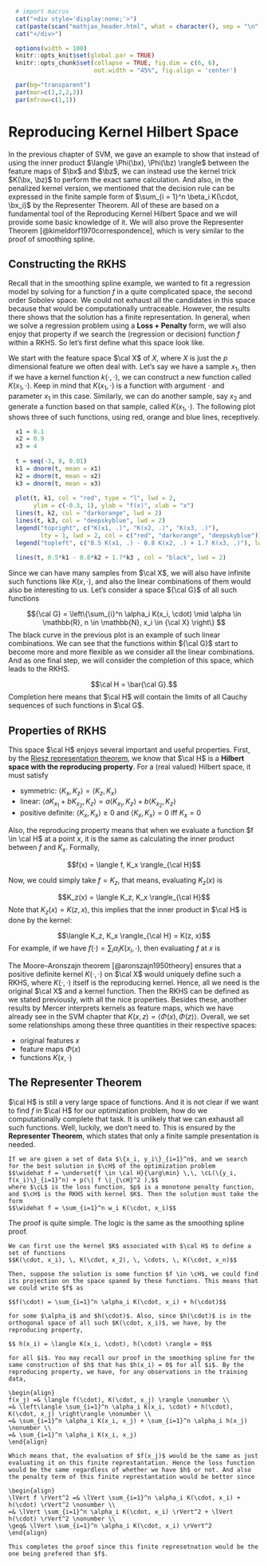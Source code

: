 ```r
  # import macros
  cat("<div style='display:none;'>")
  cat(paste(scan("mathjax_header.html", what = character(), sep = "\n", quiet = TRUE), collapse = "\n"))
  cat("</div>")
```

```r
  options(width = 100)
  knitr::opts_knit$set(global.par = TRUE)
  knitr::opts_chunk$set(collapse = TRUE, fig.dim = c(6, 6),
                        out.width = "45%", fig.align = 'center')
```
```r
  par(bg="transparent")
  par(mar=c(2,2,2,2))
  par(mfrow=c(1,1))
```

# Reproducing Kernel Hilbert Space

In the previous chapter of SVM, we gave an example to show that instead of using the inner product $\langle \Phi(\bx), \Phi(\bz) \rangle$ between the feature maps of $\bx$ and $\bz$, we can instead use the kernel trick $K(\bx, \bz)$ to perform the exact same calculation. And also, in the penalized kernel version, we mentioned that the decision rule can be expressed in the finite sample form of $\sum_{i = 1}^n \beta_i K(\cdot, \bx_i)$ by the Representer Theorem. All of these are based on a fundamental tool of the Reproducing Kernel Hilbert Space and we will provide some basic knowledge of it. We will also prove the Representer Theorem [@kimeldorf1970correspondence], which is very similar to the proof of smoothing spline. 

## Constructing the RKHS

Recall that in the smoothing spline example, we wanted to fit a regression model by solving for a function $f$ in a quite complicated space, the second order Sobolev space. We could not exhaust all the candidates in this space because that would be computationally untraceable. However, the results there shows that the solution has a finite representation. In general, when we solve a regression problem using a __Loss $+$ Penalty__ form, we will also enjoy that property if we search the (regression or decision) function $f$ within a RKHS. So let's first define what this space look like. 

We start with the feature space $\cal X$ of $X$, where $X$ is just the $p$ dimensional feature we often deal with. Let's say we have a sample $x_1$, then if we have a kernel function $k(\cdot, \cdot)$, we can construct a new function called $K(x_1, \cdot)$. Keep in mind that $K(x_1, \cdot)$ is a function with argument $\cdot$ and parameter $x_1$ in this case. Similarly, we can do another sample, say $x_2$ and generate a function based on that sample, called $K(x_1, \cdot)$. The following plot shows three of such functions, using red, orange and blue lines, receptively. 

```r
  x1 = 0.1
  x2 = 0.9
  x3 = 4
  
  t = seq(-3, 8, 0.01)
  k1 = dnorm(t, mean = x1)
  k2 = dnorm(t, mean = x2)
  k3 = dnorm(t, mean = x3)
  
  plot(t, k1, col = "red", type = "l", lwd = 2, 
       ylim = c(-0.3, 1), ylab = "f(x)", xlab = "x")
  lines(t, k2, col = "darkorange", lwd = 2)
  lines(t, k3, col = "deepskyblue", lwd = 2)
  legend("topright", c("K(x1, .)", "K(x2, .)", "K(x3, .)"),
         lty = 1, lwd = 2, col = c("red", "darkorange", "deepskyblue"))
  legend("topleft", c("0.5 K(x1, .) - 0.8 K(x2, .) + 1.7 K(x3, .)"), lwd = 2) 
  
  lines(t, 0.5*k1 - 0.8*k2 + 1.7*k3 , col = "black", lwd = 2)
```

Since we can have many samples from $\cal X$, we will also have infinite such functions like $K(x, \cdot)$, and also the linear combinations of them would also be interesting to us. Let's consider a space ${\cal G}$ of all such functions

$${\cal G} = \left\{\sum_{i}^n \alpha_i K(x_i, \cdot) \mid \alpha \in \mathbb{R}, n \in \mathbb{N}, x_i \in {\cal X} \right\} $$
The black curve in the previous plot is an example of such linear combinations. We can see that the functions within ${\cal G}$ start to become more and more flexible as we consider all the linear combinations. And as one final step, we will consider the completion of this space, which leads to the RKHS. 

$$\cal H = \bar{\cal G}.$$
Completion here means that $\cal H$ will contain the limits of all Cauchy sequences of such functions in $\cal G$. 

## Properties of RKHS

This space $\cal H$ enjoys several important and useful properties. First, by the [Riesz representation theorem](https://en.wikipedia.org/wiki/Riesz_representation_theorem), we know that $\cal H$ is a __Hilbert space with the reproducing property__. For a (real valued) Hilbert space, it must satisfy 

  * symmetric: $\langle K_x, K_z \rangle = \langle K_z, K_x \rangle$
  * linear: $\langle a K_{x_1} + b K_{x_2}, K_z \rangle = a \langle K_{x_1}, K_z \rangle + b \langle K_{x_2}, K_z \rangle$
  * positive definite: $\langle K_x, K_x \rangle \geq 0$ and $\langle K_x, K_x \rangle = 0$ iff $K_x = 0$
  
Also, the reproducing property means that when we evaluate a function $f \in \cal H$ at a point $x$, it is the same as calculating the inner product between $f$ and $K_x$. Formally, 

$$f(x) = \langle f, K_x \rangle_{\cal H}$$

Now, we could simply take $f = K_z$, that means, evaluating $K_z(x)$ is 

$$K_z(x) = \langle K_z, K_x \rangle_{\cal H}$$
Note that $K_z(x) = K(z, x)$, this implies that the inner product in $\cal H$ is done by the kernel:

$$\langle K_z, K_x \rangle_{\cal H} = K(z, x)$$
For example, if we have $f(\cdot) = \sum_i \alpha_i K(x_i, \cdot)$, then evaluating $f$ at $x$ is 

\begin{align}
f(x) =& \, \langle f, K(x, \cdot) \rangle_{\cal H} \nonumber \\
=& \, \left\langle \sum_i \alpha_i K(x_i, \cdot), K(x, \cdot) \right\rangle_{\cal H} \nonumber \\
=& \, \sum_i \alpha_i \left\langle K(x_i, \cdot), K(x, \cdot) \right\rangle_{\cal H} \nonumber \\
=& \, \sum_i \alpha_i K(x_i, x)
\end{align}

The Moore–Aronszajn theorem [@aronszajn1950theory] ensures that a positive definite kernel $K(\cdot, \cdot)$ on $\cal X$ would uniquely define such a RKHS, where $K(\cdot, \cdot)$ itself is the reproducing kernel. Hence, all we need is the original $\cal X$ and a kernel function. Then the RKHS can be defined as we stated previously, with all the nice properties. Besides these, another results by Mercer interprets kernels as feature maps, which we have already see in the SVM chapter that $K(x, z)= \langle \Phi(x), \Phi(z) \rangle$. Overall, we set some relationships among these three quantities in their respective spaces:

  * original features $x$
  * feature maps $\Phi(x)$
  * functions $K(x, \cdot)$

## The Representer Theorem 

$\cal H$ is still a very large space of functions. And it is not clear if we want to find $f$ in $\cal H$ for our optimization problem, how do we computationally complete that task. It is unlikely that we can exhaust all such functions. Well, luckily, we don't need to. This is ensured by the __Representer Theorem__, which states that only a finite sample presentation is needed. 

```theorem
If we are given a set of data $\{x_i, y_i\}_{i=1}^n$, and we search for the best solution in $\cH$ of the optimization problem
$$\widehat f = \underset{f \in \cal H}{\arg\min} \,\, \cL(\{y_i, f(x_i)\}_{i=1}^n) + p(\| f \|_{\cH}^2 ),$$
where $\cL$ is the loss function, $p$ is a monotone penalty function, and $\cH$ is the RKHS with kernel $K$. Then the solution must take the form
$$\widehat f = \sum_{i=1}^n w_i K(\cdot, x_i)$$
```

The proof is quite simple. The logic is the same as the smoothing spline proof. 

```proof
We can first use the kernel $K$ associated with $\cal H$ to define a set of functions
$$K(\cdot, x_i), \, K(\cdot, x_2), \, \cdots, \, K(\cdot, x_n)$$
  
Then, suppose the solution is some function $f \in \cH$, we could find its projection on the space spaned by these functions. This means that we could write $f$ as

$$f(\cdot) = \sum_{i=1}^n \alpha_i K(\cdot, x_i) + h(\cdot)$$

for some $\alpha_i$ and $h(\cdot)$. Also, since $h(\cdot)$ is in the orthogonal space of all such $K(\cdot, x_i)$, we have, by the reproducing property,

$$ h(x_i) = \langle K(x_i, \cdot), h(\cdot) \rangle = 0$$

for all $i$. You may recall our proof in the smoothing spline for the same construction of $h$ that has $h(x_i) = 0$ for all $i$. By the reproducing property, we have, for any observations in the training data,  

\begin{align}
f(x_j) =& \langle f(\cdot), K(\cdot, x_j) \rangle \nonumber \\
=& \left\langle \sum_{i=1}^n \alpha_i K(x_i, \cdot) + h(\cdot), K(\cdot, x_j) \right\rangle \nonumber \\
=& \sum_{i=1}^n \alpha_i K(x_i, x_j) + \sum_{i=1}^n \alpha_i h(x_j) \nonumber \\
=& \sum_{i=1}^n \alpha_i K(x_i, x_j)
\end{align}

Which means that, the evaluation of $f(x_j)$ would be the same as just evaluating it on this finite represtantation. Hence the loss function would be the same regardless of whether we have $h$ or not. And also the penalty term of this finite represtantation would be better since 

\begin{align}
\lVert f \rVert^2 =& \lVert \sum_{i=1}^n \alpha_i K(\cdot, x_i) + h(\cdot) \rVert^2 \nonumber \\
=& \lVert \sum_{i=1}^n \alpha_i K(\cdot, x_i) \rVert^2 + \lVert h(\cdot) \rVert^2 \nonumber \\
\geq& \lVert \sum_{i=1}^n \alpha_i K(\cdot, x_i) \rVert^2
\end{align}

This completes the proof since this finite represetnation would be the one being prefered than $f$. 
```






